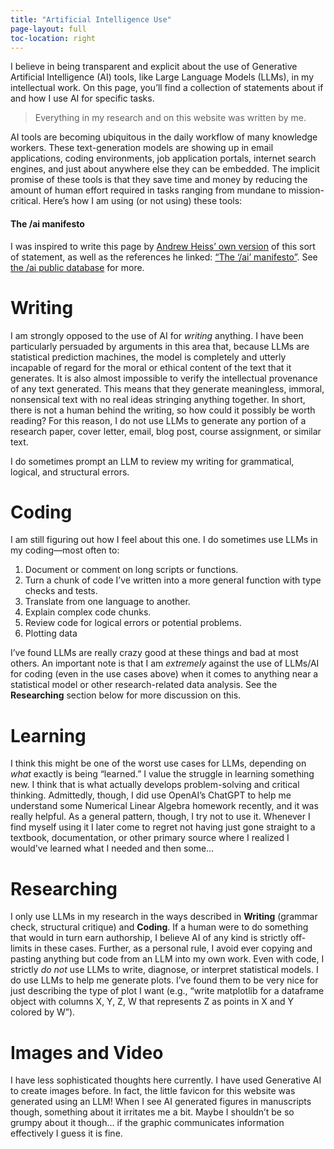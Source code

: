 ```yaml
---
title: "Artificial Intelligence Use"
page-layout: full
toc-location: right
---
```


I believe in being transparent and explicit about the use of Generative Artificial Intelligence (AI) tools, like Large Language Models (LLMs), in my intellectual work. On this page, you'll find a collection of statements about if and how I use AI for specific tasks.

::: {.fs-3}
> Everything in my research and on this website was written by me.
:::

AI tools are becoming ubiquitous in the daily workflow of many knowledge workers. These text-generation models are showing up in email applications, coding environments, job application portals, internet search engines, and just about anywhere else they can be embedded. The implicit promise of these tools is that they save time and money by reducing the amount of human effort required in tasks ranging from mundane to mission-critical. Here's how I am using (or not using) these tools:

::: {.callout-note}
#### The /ai manifesto

I was inspired to write this page by [Andrew Heiss' own version](https://www.andrewheiss.com/ai/) of this sort of statement, as well as the references he linked: ["The '/ai' manifesto"](https://www.bydamo.la/p/ai-manifesto). See [the /ai public database](https://slashai.page/) for more.
:::

# Writing
I am strongly opposed to the use of AI for *writing* anything. I have been particularly persuaded by arguments in this area that, because LLMs are statistical prediction machines, the model is completely and utterly incapable of regard for the moral or ethical content of the text that it generates. It is also almost impossible to verify the intellectual provenance of any text generated. This means that they generate meaningless, immoral, nonsensical text with no real ideas stringing anything together. In short, there is not a human behind the writing, so how could it possibly be worth reading? For this reason, I do not use LLMs to generate any portion of a research paper, cover letter, email, blog post, course assignment, or similar text. 

I do sometimes prompt an LLM to review my writing for grammatical, logical, and structural errors.

# Coding
I am still figuring out how I feel about this one. I do sometimes use LLMs in my coding—most often to:

::: {}
1. Document or comment on long scripts or functions.  
2. Turn a chunk of code I’ve written into a more general function with type checks and tests.  
3. Translate from one language to another.  
4. Explain complex code chunks.  
5. Review code for logical errors or potential problems.  
6. Plotting data
:::

I've found LLMs are really crazy good at these things and bad at most others. An important note is that I am *extremely* against the use of LLMs/AI for coding (even in the use cases above) when it comes to anything near a statistical model or other research-related data analysis. See the **Researching** section below for more discussion on this.

# Learning
I think this might be one of the worst use cases for LLMs, depending on *what* exactly is being "learned." I value the struggle in learning something new. I think that is what actually develops problem-solving and critical thinking. Admittedly, though, I did use OpenAI's ChatGPT to help me understand some Numerical Linear Algebra homework recently, and it was really helpful. As a general pattern, though, I try not to use it. Whenever I find myself using it I later come to regret not having just gone straight to a textbook, documentation, or other primary source where I realized I would've learned what I needed and then some...

# Researching {#sec:research}
I only use LLMs in my research in the ways described in **Writing** (grammar check, structural critique) and **Coding**.  If a human were to do something that would in turn earn authorship, I believe AI of any kind is strictly off-limits in these cases. Further, as a personal rule, I avoid ever copying and pasting anything but code from an LLM into my own work. Even with code, I strictly *do not* use LLMs to write, diagnose, or interpret statistical models. I do use LLMs to help me generate plots. I've found them to be very nice for just describing the type of plot I want (e.g., "write matplotlib for a dataframe object with columns X, Y, Z, W that represents Z as points in X and Y colored by W").

# Images and Video
I have less sophisticated thoughts here currently. I have used Generative AI to create images before. In fact, the little favicon for this website was generated using an LLM! When I see AI generated figures in manuscripts though, something about it irritates me a bit. Maybe I shouldn't be so grumpy about it though... if the graphic communicates information effectively I guess it is fine.
